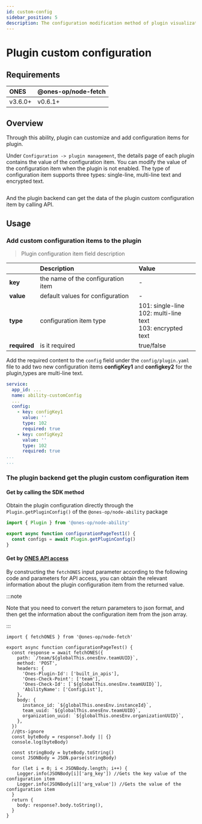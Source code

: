 ```yaml
---
id: custom-config
sidebar_position: 5
description: The configuration modification method of plugin visualization.
---
```



# Plugin custom configuration

## Requirements

| **ONES** | @ones-op/node-fetch |
| :------- | :------------------ |
| v3.6.0+  | v0.6.1+             |

## Overview

Through this ability, plugin can customize and add configuration items for plugin.

Under `Configuration -> plugin management`, the details page of each plugin contains the value of the configuration item. You can modify the value of the configuration item when the plugin is not enabled.
The type of configuration item supports three types: single-line, multi-line text and encrypted text.

<Image img={customConfig1} />

And the plugin backend can get the data of the plugin custom configuration item by calling API.

## Usage

### Add custom configuration items to the plugin

> Plugin configuration item field description

|              | Description                        | Value                                                             |
| :----------- | :--------------------------------- | :---------------------------------------------------------------- |
| **key**      | the name of the configuration item | -                                                                 |
| **value**    | default values for configuration   | -                                                                 |
| **type**     | configuration item type            | 101: single-line<br/>102: multi-line text<br/>103: encrypted text |
| **required** | is it required                     | true/false                                                        |

Add the required content to the `config` field under the `config/plugin.yaml` file to add two new configuration items **configKey1** and **configkey2** for the plugin,types are multi-line text.

```yaml title="config/plugin.yaml"
service:
  app_id: ...
  name: ability-customConfig
  ...
  config:
    - key: configKey1
      value: ''
      type: 102
      required: true
    - key: configKey2
      value: ''
      type: 102
      required: true
...
...
```

### The plugin backend get the plugin custom configuration item

#### Get by calling the SDK method

Obtain the plugin configuration directly through the `Plugin.getPluginConfig()` of the `@ones-op/node-ability` package

```typescript
import { Plugin } from '@ones-op/node-ability'

export async function configurationPageTest1() {
  const configs = await Plugin.getPluginConfig()
}
```

#### Get by [ONES API access](../business/ONES-API/ONES-API-access.md)

By constructing the `fetchONES` input parameter according to the following code and parameters for API access, you can obtain the relevant information about the plugin configuration item from the returned value.

:::note

Note that you need to convert the return parameters to json format, and then get the information about the configuration item from the json array.

:::

```typrescript
import { fetchONES } from '@ones-op/node-fetch'

export async function configurationPageTest() {
  const response = await fetchONES({
    path: `/team/${globalThis.onesEnv.teamUUID}`,
    method: 'POST',
    headers: {
      'Ones-Plugin-Id': ['built_in_apis'],
      'Ones-Check-Point': ['team'],
      'Ones-Check-Id': [`${globalThis.onesEnv.teamUUID}`],
      'AbilityName': ['ConfigList'],
    },
    body: {
      instance_id: `${globalThis.onesEnv.instanceId}`,
      team_uuid: `${globalThis.onesEnv.teamUUID}`,
      organization_uuid: `${globalThis.onesEnv.organizationUUID}`,
    },
  })
  //@ts-ignore
  const byteBody = response?.body || {}
  console.log(byteBody)

  const stringBody = byteBody.toString()
  const JSONBody = JSON.parse(stringBody)

  for (let i = 0; i < JSONBody.length; i++) {
    Logger.info(JSONBody[i]['arg_key']) //Gets the key value of the configuration item
    Logger.info(JSONBody[i]['arg_value']) //Gets the value of the configuration item
  }
  return {
    body: response?.body.toString(),
  }
}
```
